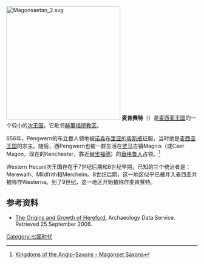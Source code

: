 [[File:Magonsaetan_2.svg|300px]]
'''麦肯赛特'''（{{lang-ang|Magonsæte}}）是[[麦西亚王国|麦西亚王国]]的一个较小的[[附庸国|次王国]]，它毗邻[[圣公会赫里福德教区|赫里福德教区]]。

656年，Pengwern的布立吞人领地被[[诺森布里亚的奥斯威|诺森布里亚的奥斯威]]征服，当时他是[[麦西亚王国|麦西亚王国]]的宗主。随后，西Pengwern也被一群生活在[[罗马帝国|罗马]]古镇Magnis（或Caer Magon，现在的Kenchester，靠近[[赫里福德|赫里福德]]）的[[盎格鲁人|盎格鲁人]]占领。<ref>[http://www.historyfiles.co.uk/KingListsBritain/EnglandMagonset.htm Kingdoms of the Anglo-Saxons - Magonset Saxons<!-- Bot generated title -->]</ref> 

Western Hecani次王国存在于7世纪后期和8世纪早期，已知的三个统治者是：Merewalh、Mildfrith和Merchelm。8世纪后期，这一地区似乎已被并入麦西亚并被称作Westerna。到了9世纪，这一地区开始被称作麦肯赛特。

==参考资料==
{{Reflist}}
*[http://ads.ahds.ac.uk/catalogue/adsdata/cbaresrep/pdf/046/04613001.pdf#search=%22western%20hecani%22 The Origins and Growth of Hereford], Archaeology Data Service. Retrieved 25 September 2006.

{{七国时代}}

[[Category:七国时代|Category:七国时代]]